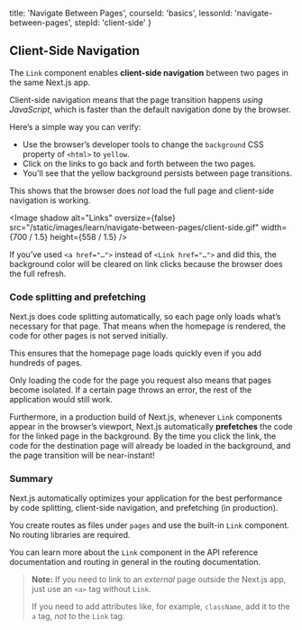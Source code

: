 
  title: 'Navigate Between Pages',
  courseId: 'basics',
  lessonId: 'navigate-between-pages',
  stepId: 'client-side'
}

## Client-Side Navigation

The `Link` component enables **client-side navigation** between two pages in the same Next.js app.

Client-side navigation means that the page transition happens _using JavaScript_, which is faster than the default navigation done by the browser.

Here’s a simple way you can verify:

- Use the browser’s developer tools to change the `background` CSS property of `<html>` to `yellow`.
- Click on the links to go back and forth between the two pages.
- You’ll see that the yellow background persists between page transitions.

This shows that the browser does _not_ load the full page and client-side navigation is working.

<Image
  shadow
  alt="Links"
  oversize={false}
  src="/static/images/learn/navigate-between-pages/client-side.gif"
  width={700 / 1.5}
  height={558 / 1.5}
/>

If you’ve used `<a href="…">` instead of `<Link href="…">` and did this, the background color will be cleared on link clicks because the browser does the full refresh.

### Code splitting and prefetching

Next.js does code splitting automatically, so each page only loads what’s necessary for that page. That means when the homepage is rendered, the code for other pages is not served initially.

This ensures that the homepage page loads quickly even if you add hundreds of pages.

Only loading the code for the page you request also means that pages become isolated. If a certain page throws an error, the rest of the application would still work.

Furthermore, in a production build of Next.js, whenever `Link` components appear in the browser’s viewport, Next.js automatically **prefetches** the code for the linked page in the background. By the time you click the link, the code for the destination page will already be loaded in the background, and the page transition will be near-instant!

### Summary

Next.js automatically optimizes your application for the best performance by code splitting, client-side navigation, and prefetching (in production).

You create routes as files under `pages` and use the built-in `Link` component. No routing libraries are required.

You can learn more about the `Link` component <Link href="/docs/[...slug]" as="/docs/api-reference/next/link"><a>in the API reference documentation</a></Link> and routing in general <Link href="/docs/[...slug]" as="/docs/routing/introduction"><a>in the routing documentation</a></Link>.

> **Note:** If you need to link to an <em>external</em> page outside the Next.js app, just use an `<a>` tag without `Link`.
>
> If you need to add attributes like, for example, `className`, add it to the `a` tag, _not_ to the `Link` tag.

